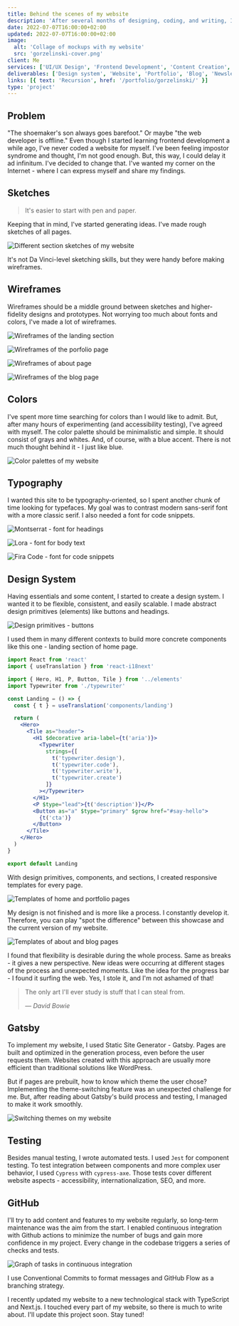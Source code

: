 ```yaml
---
title: Behind the scenes of my website
description: 'After several months of designing, coding, and writing, I have finally published my website.'
date: 2022-07-07T16:00:00+02:00
updated: 2022-07-07T16:00:00+02:00
image:
  alt: 'Collage of mockups with my website'
  src: 'gorzelinski-cover.png'
client: Me
services: ['UI/UX Design', 'Frontend Development', 'Content Creation', 'DevOps']
deliverables: ['Design system', 'Website', 'Portfolio', 'Blog', 'Newsletter']
links: [{ text: 'Recursion', href: '/portfolio/gorzelinski/' }]
type: 'project'
---
```


## Problem

"The shoemaker's son always goes barefoot." Or maybe "the web developer is offline." Even though I started learning frontend development a while ago, I've never coded a website for myself. I've been feeling impostor syndrome and thought, I'm not good enough. But, this way, I could delay it ad infinitum. I've decided to change that. I've wanted my corner on the Internet - where I can express myself and share my findings.

## Sketches

> It's easier to start with pen and paper.

Keeping that in mind, I've started generating ideas. I've made rough sketches of all pages.

![Different section sketches of my website](sketches.png)

It's not Da Vinci-level sketching skills, but they were handy before making wireframes.

## Wireframes

Wireframes should be a middle ground between sketches and higher-fidelity designs and prototypes. Not worrying too much about fonts and colors, I've made a lot of wireframes.

![Wireframes of the landing section](wireframes-landing.png)

![Wireframes of the porfolio page](wireframes-portfolio.png)

![Wireframes of about page](wireframes-about.png)

![Wireframes of the blog page](wireframes-blog.png)

## Colors

I've spent more time searching for colors than I would like to admit. But, after many hours of experimenting (and accessibility testing), I've agreed with myself. The color palette should be minimalistic and simple. It should consist of grays and whites. And, of course, with a blue accent. There is not much thought behind it - I just like blue.

![Color palettes of my website](colors.png)

## Typography

I wanted this site to be typography-oriented, so I spent another chunk of time looking for typefaces. My goal was to contrast modern sans-serif font with a more classic serif. I also needed a font for code snippets.

![Montserrat - font for headings](montserrat.png)

![Lora - font for body text](lora.png)

![Fira Code - font for code snippets](fira-code.png)

## Design System

Having essentials and some content, I started to create a design system. I wanted it to be flexible, consistent, and easily scalable. I made abstract design primitives (elements) like buttons and headings.

![Design primitives - buttons](buttons.png)

I used them in many different contexts to build more concrete components like this one - landing section of home page.

```jsx
import React from 'react'
import { useTranslation } from 'react-i18next'

import { Hero, H1, P, Button, Tile } from '../elements'
import Typewriter from './typewriter'

const Landing = () => {
  const { t } = useTranslation('components/landing')

  return (
    <Hero>
      <Tile as="header">
        <H1 $decorative aria-label={t('aria')}>
          <Typewriter
            strings={[
              t('typewriter.design'),
              t('typewriter.code'),
              t('typewriter.write'),
              t('typewriter.create')
            ]}
          ></Typewriter>
        </H1>
        <P $type="lead">{t('description')}</P>
        <Button as="a" $type="primary" $grow href="#say-hello">
          {t('cta')}
        </Button>
      </Tile>
    </Hero>
  )
}

export default Landing
```

With design primitives, components, and sections, I created responsive templates for every page.

![Templates of home and portfolio pages](templates-home-portfolio.png)

My design is not finished and is more like a process. I constantly develop it. Therefore, you can play "spot the difference" between this showcase and the current version of my website.

![Templates of about and blog pages](templates-about-blog.png)

I found that flexibility is desirable during the whole process. Same as breaks - it gives a new perspective. New ideas were occurring at different stages of the process and unexpected moments. Like the idea for the progress bar - I found it surfing the web. Yes, I stole it, and I'm not ashamed of that!

> The only art I'll ever study is stuff that I can steal from.
>
> &mdash;<cite> David Bowie</cite>

## Gatsby

To implement my website, I used Static Site Generator - Gatsby. Pages are built and optimized in the generation process, even before the user requests them. Websites created with this approach are usually more efficient than traditional solutions like WordPress.

But if pages are prebuilt, how to know which theme the user chose? Implementing the theme-switching feature was an unexpected challenge for me. But, after reading about Gatsby's build process and testing, I managed to make it work smoothly.

![Switching themes on my website](theme-switch.gif)

## Testing

Besides manual testing, I wrote automated tests. I used `Jest` for component testing. To test integration between components and more complex user behavior, I used `Cypress` with `cypress-axe`. Those tests cover different website aspects - accessibility, internationalization, SEO, and more.

## GitHub

I'll try to add content and features to my website regularly, so long-term maintenance was the aim from the start. I enabled continuous integration with Github actions to minimize the number of bugs and gain more confidence in my project. Every change in the codebase triggers a series of checks and tests.

![Graph of tasks in continuous integration](ci.png)

I use Conventional Commits to format messages and GitHub Flow as a branching strategy.

<Callout variant="info">

I recently updated my website to a new technological stack with TypeScript and Next.js. I touched every part of my website, so there is much to write about. I'll update this project soon. Stay tuned!

</Callout>
